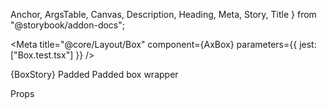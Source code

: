   Anchor,
  ArgsTable,
  Canvas,
  Description,
  Heading,
  Meta,
  Story,
  Title
} from "@storybook/addon-docs";

<Meta title="@core/Layout/Box" component={AxBox} parameters={{ jest: ["Box.test.tsx"] }} />

<Title>Box</Title>

<Description of={AxBox} />

<Canvas>
  <Story name="Box">
    {BoxStory}
  </Story>
</Canvas>

<Anchor storyId="core-layout-box--padded">
  <Heading>Padded</Heading>
</Anchor>

<Canvas>
  <Story name="Padded">
    <AxBox className="ax-border ax-border--dashed ax-bg--lightest" padding="md@md sm@sm lg@lg">
      <AxText bg="base" block>
        Padded box wrapper
      </AxText>
    </AxBox>
  </Story>
</Canvas>

<Heading>Props</Heading>

<ArgsTable of={AxBox} sort="requiredFirst" />

